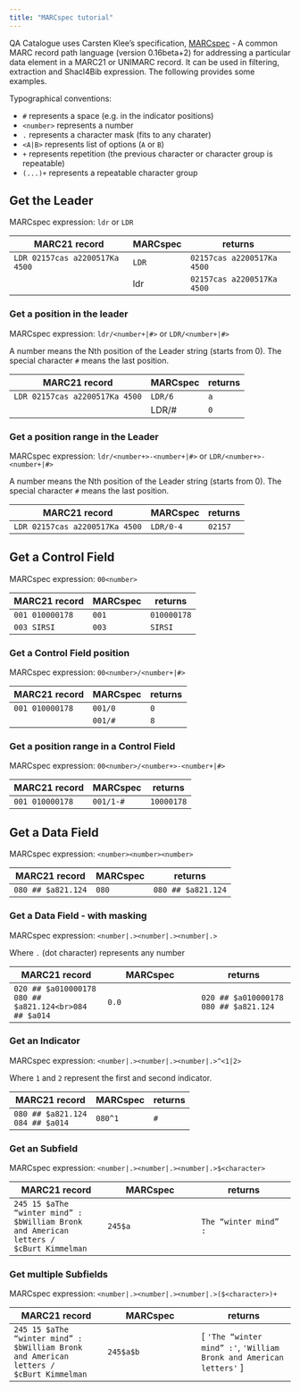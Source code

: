 ```yaml
---
title: "MARCspec tutorial"
---
```


QA Catalogue uses Carsten Klee's specification,
[MARCspec](https://marcspec.github.io/MARCspec/marc-spec.html)
 - A common MARC record path language (version 0.16beta+2)
for addressing a particular data element in a MARC21 or UNIMARC record. It
can be used in filtering, extraction and Shacl4Bib expression. The following
provides some examples.

Typographical conventions:

* `#` represents a space (e.g. in the indicator positions)
* `<number>` represents a number
* `.` represents a character mask (fits to any charater)
* `<A|B>` represents list of options (`A` or `B`)
* `+` represents repetition (the previous character or character group is repeatable)
* `(...)+` represents a repeatable character group

## Get the Leader

MARCspec expression: `ldr` or `LDR`


| MARC21 record | MARCspec | returns |
| --- | --- | --- |
| `LDR 02157cas a2200517Ka 4500` | `LDR` | `02157cas a2200517Ka 4500` |
| | ldr | `02157cas a2200517Ka 4500` |

### Get a position in the leader

MARCspec expression: `ldr/<number+|#>` or `LDR/<number+|#>`

A number means the Nth position of the Leader string (starts from 0).
The special character `#` means the last position.

| MARC21 record | MARCspec | returns |
| --- | --- | --- |
| `LDR 02157cas a2200517Ka 4500` | `LDR/6` | `a` |
| | LDR/# | `0` |

### Get a position range in the Leader

MARCspec expression: `ldr/<number+>-<number+|#>` or `LDR/<number+>-<number+|#>`

A number means the Nth position of the Leader string (starts from 0).
The special character `#` means the last position.

| MARC21 record | MARCspec | returns |
| --- | --- | --- |
| `LDR 02157cas a2200517Ka 4500` | `LDR/0-4` | `02157` |

## Get a Control Field

MARCspec expression: `00<number>`

| MARC21 record | MARCspec | returns |
| --- | --- | --- |
| `001 010000178` | `001` | `010000178` |
| `003 SIRSI` | `003` | `SIRSI` |

### Get a Control Field position

MARCspec expression: `00<number>/<number+|#>`

| MARC21 record | MARCspec | returns |
| --- | --- | --- |
| `001 010000178` | `001/0` | `0` |
|  | `001/#` | `8` |

### Get a position range in a Control Field

MARCspec expression: `00<number>/<number+>-<number+|#>`

| MARC21 record | MARCspec | returns |
| --- | --- | --- |
| `001 010000178` | `001/1-#` | `10000178` |

## Get a Data Field

MARCspec expression: `<number><number><number>`

| MARC21 record | MARCspec | returns |
| --- | --- | --- |
| `080 ## $a821.124` | `080` | `080 ## $a821.124` |

### Get a Data Field - with masking

MARCspec expression: `<number|.><number|.><number|.>`

Where `.` (dot character) represents any number

| MARC21 record | MARCspec | returns |
| --- | --- | --- |
| `020 ## $a010000178`<br>`080 ## $a821.124<br>084 ## $a014` | `0.0` | `020 ## $a010000178`<br>`080 ## $a821.124` |

### Get an Indicator

MARCspec expression: `<number|.><number|.><number|.>^<1|2>`

Where `1` and `2` represent the first and second indicator.

| MARC21 record | MARCspec | returns |
| --- | --- | --- |
| `080 ## $a821.124`<br>`084 ## $a014` | `080^1` | `#` |

### Get an Subfield

MARCspec expression: `<number|.><number|.><number|.>$<character>`

| MARC21 record | MARCspec | returns |
| --- | --- | --- |
| `245 15 $aThe “winter mind” :`<br>`$bWilliam Bronk and American letters /`<br>`$cBurt Kimmelman` | `245$a` | `The “winter mind” :` |

### Get multiple Subfields

MARCspec expression: `<number|.><number|.><number|.>($<character>)+`

| MARC21 record | MARCspec | returns |
| --- | --- | --- |
| `245 15 $aThe “winter mind” :`<br>`$bWilliam Bronk and American letters /`<br>`$cBurt Kimmelman` | `245$a$b` | [ `'The “winter mind” :'`, `'William Bronk and American letters'` ] |
